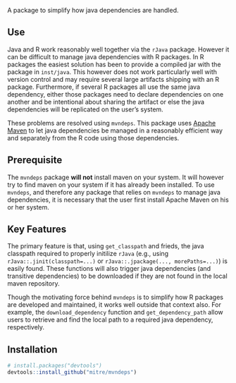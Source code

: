 A package to simplify how java dependencies are handled.

## Use

Java and R work reasonably well together via the `rJava` package.
However it can be difficult to manage java dependencies with R packages.
In R packages the easiest solution has been to provide a compiled jar with the package in `inst/java`.
This however does not work particularly well with version control and may require several large artifacts shipping with an R package.
Furthermore, if several R packages all use the same java dependency, either those packages need to declare dependencies on one another and be intentional about sharing the artifact or else the java dependencies will be replicated on the user's system.

These problems are resolved using `mvndeps`.
This package uses [Apache Maven](https://maven.apache.org/) to let java dependencies be managed in a reasonably efficient way and separately from the R code using those dependencies.

## Prerequisite

The `mvndeps` package **will not** install maven on your system.
It will however try to find maven on your system if it has already been installed.
To use `mvndeps`, and therefore any package that relies on `mvndeps` to manage java dependencies, it is necessary that the user first install Apache Maven on his or her system.

## Key Features

The primary feature is that, using `get_classpath` and frieds, the java classpath required to properly initilize `rJava` (e.g., using `rJava::.jinit(classpath=...)` or `rJava::.jpackage(..., morePaths=...)`) is easily found.
These functions will also trigger java dependencies (and transitive dependencies) to be downloaded if they are not found in the local maven repository.

Though the motivating force behind `mvndeps` is to simplify how R packages are developed and maintained, it works well outside that context also.
For example, the `download_dependency` function and `get_dependency_path` allow users to retrieve and find the local path to a required java dependency, respectively. 

## Installation

```r
# install.packages("devtools")
devtools::install_github("mitre/mvndeps")
```